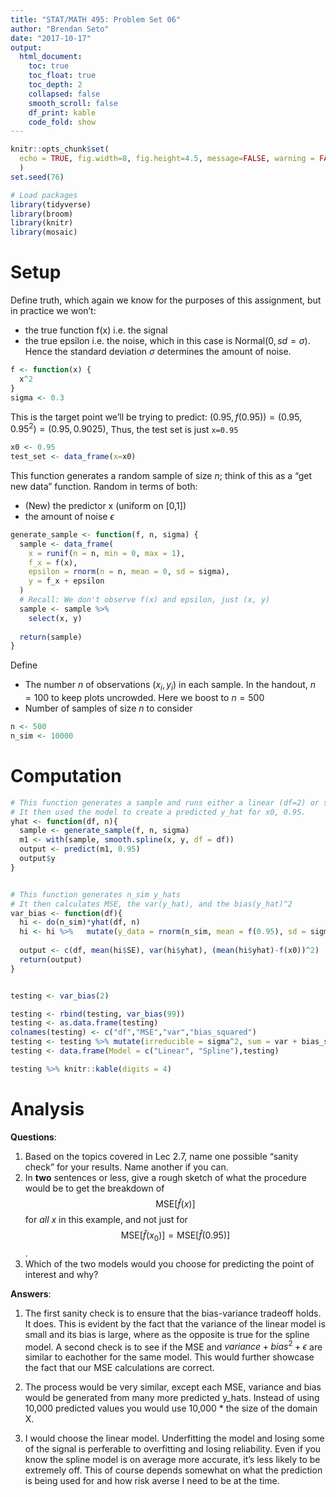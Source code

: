 ```yaml
---
title: "STAT/MATH 495: Problem Set 06"
author: "Brendan Seto"
date: "2017-10-17"
output:
  html_document:
    toc: true
    toc_float: true
    toc_depth: 2
    collapsed: false
    smooth_scroll: false
    df_print: kable
    code_fold: show
---
```


```r
knitr::opts_chunk$set(
  echo = TRUE, fig.width=8, fig.height=4.5, message=FALSE, warning = FALSE
  )
set.seed(76)

# Load packages
library(tidyverse)
library(broom)
library(knitr)
library(mosaic)
```




# Setup

Define truth, which again we know for the purposes of this assignment, but in
practice we won't:

* the true function f(x) i.e. the signal
* the true epsilon i.e. the noise, which in this case is Normal$(0, sd=\sigma)$.
Hence the standard deviation $\sigma$ determines the amount of noise.

```r
f <- function(x) {
  x^2
}
sigma <- 0.3
```

This is the target point we'll be trying to predict: $(0.95, f(0.95)) = (0.95, 0.95^2) = (0.95, 0.9025)$, Thus, the test set is just `x=0.95`

```r
x0 <- 0.95
test_set <- data_frame(x=x0)
```

This function generates a random sample of size $n$; think of this as a "get new
data" function. Random in terms of both:

* (New) the predictor x (uniform on [0,1])
* the amount of noise $\epsilon$

```r
generate_sample <- function(f, n, sigma) {
  sample <- data_frame(
    x = runif(n = n, min = 0, max = 1),
    f_x = f(x),
    epsilon = rnorm(n = n, mean = 0, sd = sigma),
    y = f_x + epsilon
  )
  # Recall: We don't observe f(x) and epsilon, just (x, y)
  sample <- sample %>% 
    select(x, y)
  
  return(sample)
}
```

Define

* The number $n$ of observations $(x_i, y_i)$ in each sample. In the handout,
$n=100$ to keep plots uncrowded. Here we boost to $n=500$
* Number of samples of size $n$ to consider

```r
n <- 500
n_sim <- 10000
```


# Computation

```r
# This function generates a sample and runs either a linear (df=2) or spline (df = 99) model on it
# It then used the model to create a predicted y_hat for x0, 0.95.  
yhat <- function(df, n){
  sample <- generate_sample(f, n, sigma)
  m1 <- with(sample, smooth.spline(x, y, df = df))
  output <- predict(m1, 0.95)
  output$y
}


# This function generates n_sim y_hats
# It then calculates MSE, the var(y_hat), and the bias(y_hat)^2
var_bias <- function(df){
  hi <- do(n_sim)*yhat(df, n)
  hi <- hi %>%   mutate(y_data = rnorm(n_sim, mean = f(0.95), sd = sigma), SE = (y_data-yhat)^2)
  
  output <- c(df, mean(hi$SE), var(hi$yhat), (mean(hi$yhat)-f(x0))^2)
  return(output)
}


testing <- var_bias(2)

testing <- rbind(testing, var_bias(99))
testing <- as.data.frame(testing)
colnames(testing) <- c("df","MSE","var","bias_squared")
testing <- testing %>% mutate(irreducible = sigma^2, sum = var + bias_squared + irreducible)
testing <- data.frame(Model = c("Linear", "Spline"),testing)

testing %>% knitr::kable(digits = 4)
```


# Analysis

**Questions**:

1. Based on the topics covered in Lec 2.7, name one possible "sanity check" for your results. Name another if you can.
2. In **two** sentences or less, give a rough sketch of what the procedure would
be to get the breakdown of $$\mbox{MSE}\left[\widehat{f}(x)\right]$$ for *all*
$x$ in this example, and not just for $$\mbox{MSE}\left[\widehat{f}(x_0)\right]
= \mbox{MSE}\left[\widehat{f}(0.95)\right]$$.
3. Which of the two models would you choose for predicting the point of interest and why?

**Answers**:

1. The first sanity check is to ensure that the bias-variance tradeoff holds.  It does.  This is evident by the fact that the variance of the linear model is small and its bias is large, where as the opposite is true for the spline model.  A second check is to see if the MSE and $variance + bias^2 + \epsilon$ are similar to eachother for the same model.  This would further showcase the fact that our MSE calculations are correct.  

2. The process would be very similar, except each MSE, variance and bias would be generated from many more predicted y_hats.  Instead of using 10,000 predicted values you would use 10,000 * the size of the domain X.  

3. I would choose the linear model.  Underfitting the model and losing some of the signal is perferable to overfitting and losing reliability.  Even if you know the spline model is on average more accurate, it's less likely to be extremely off.  This of course depends somewhat on what the prediction is being used for and how risk averse I need to be at the time.  

